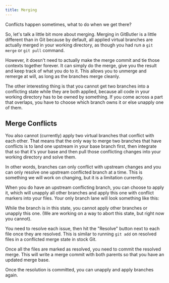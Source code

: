 ```yaml
---
title: Merging
---
```



Conflicts happen sometimes, what to do when we get there?

So, let's talk a little bit more about merging. Merging in GitButler is a little different than in Git because by default, all applied virtual branches are actually merged in your working directory, as though you had run a `git merge` or `git pull` command.

However, it doesn't need to actually make the merge commit and tie those contexts together forever. It can simply do the merge, give you the result and keep track of what you do to it. This allows you to unmerge and remerge at will, as long as the branches merge cleanly.

The other interesting thing is that you cannot get two branches into a conflicting state while they are both applied, because all code in your working directory has to be owned by something. If you come across a part that overlaps, you have to choose which branch owns it or else unapply one of them.

## Merge Conflicts

You also cannot (currently) apply two virtual branches that conflict with each other. That means that the only way to merge two branches that have conflicts is to land one upstream in your base branch first, then integrate that so that it's your base and then pull those conflicting changes into your working directory and solve them.

In other words, branches can only conflict with upstream changes and you can only resolve one upstream conflicted branch at a time. This is something we will work on changing, but it is a limitation currently.

When you do have an upstream conflicting branch, you can choose to apply it, which will unapply all other branches and apply this one with conflict markers into your files. Your only branch lane will look something like this:

<ImageSection
  width={700}
  height={600}
  className="mx-auto"
  alt="Viewing Remote Branches"
  src="/img/docs/merging-01.avif"
  subtitle="A virtual branch in a conflicted state."
/>

While the branch is in this state, you cannot apply other branches or unapply this one. (We are working on a way to abort this state, but right now you cannot).

You need to resolve each issue, then hit the "Resolve" button next to each file once they are resolved. This is similar to running `git add` on resolved files in a conflicted merge state in stock Git.

Once all the files are marked as resolved, you need to commit the resolved merge. This will write a merge commit with both parents so that you have an updated merge base.

<ImageSection
  width={700}
  height={600}
  className="mx-auto"
  alt="Viewing Remote Branches"
  src="/img/docs/merging-02.avif"
  subtitle="Now you need to commit your resolution."
/>

Once the resolution is committed, you can unapply and apply branches again.
